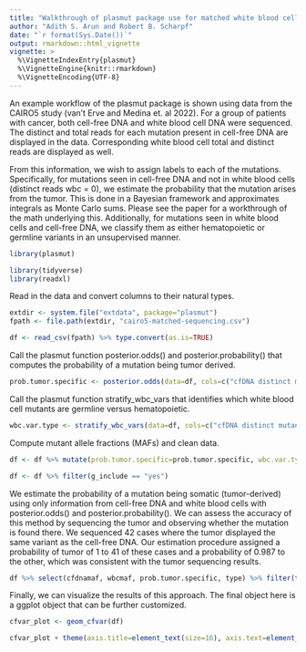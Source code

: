 ```yaml
---
title: "Walkthrough of plasmut package use for matched white blood cell and cell-free DNA mutants sequenced"
author: "Adith S. Arun and Robert B. Scharpf"
date: "`r format(Sys.Date())`"
output: rmarkdown::html_vignette
vignette: >
  %\VignetteIndexEntry{plasmut}
  %\VignetteEngine{knitr::rmarkdown}
  %\VignetteEncoding{UTF-8}
---
```

An example workflow of the plasmut package is shown using data from the CAIRO5 study (van't Erve and Medina et. al 2022). For a group of patients with cancer, both cell-free DNA and white blood cell DNA were sequenced. The distinct and total reads for each mutation present in cell-free DNA are displayed in the data. Corresponding white blood cell total and distinct reads are displayed as well. 

From this information, we wish to assign labels to each of the mutations. Specifically, for mutations seen in cell-free DNA and not in white blood cells (distinct reads wbc = 0), we estimate the probability that the mutation arises from the tumor. This is done in a Bayesian framework and approximates integrals as Monte Carlo sums. Please see the paper for a workthrough of the math underlying this. Additionally, for mutations seen in white blood cells and cell-free DNA, we classify them as either hematopoietic or germline variants in an unsupervised manner.

```r
library(plasmut)

library(tidyverse)
library(readxl)
```

Read in the data and convert columns to their natural types. 
```r
extdir <- system.file("extdata", package="plasmut")
fpath <- file.path(extdir, "cairo5-matched-sequencing.csv")

df <- read_csv(fpath) %>% type.convert(as.is=TRUE)
```

Call the plasmut function posterior.odds() and posterior.probability() that computes the probability of a mutation being tumor derived. 
```r
prob.tumor.specific <- posterior.odds(data=df, cols=c("cfDNA distinct mutant reads","cfDNA distinct reads","wbc distinct mutant reads","wbc distinct reads")) %>% posterior.probability()
```

Call the plasmut function stratify_wbc_vars that identifies which white blood cell mutants are germline versus hematopoietic. 
```r
wbc.var.type <- stratify_wbc_vars(data=df, cols=c("cfDNA distinct mutant reads","cfDNA distinct reads","wbc distinct mutant reads","wbc distinct reads"))
```

Compute mutant allele fractions (MAFs) and clean data.
```r
df <- df %>% mutate(prob.tumor.specific=prob.tumor.specific, wbc.var.type=wbc.var.type) %>% mutate(wbcmaf=`wbc distinct mutant reads`/`wbc distinct reads`, cfdnamaf=`cfDNA distinct mutant reads`/`cfDNA distinct reads`) %>% mutate(cfdnamaf=ifelse(is.nan(cfdnamaf), 0, cfdnamaf))

df <- df %>% filter(g_include == "yes")
```

We estimate the probability of a mutation being somatic (tumor-derived) using only information from cell-free DNA and white blood cells with posterior.odds() and posterior.probability(). We can assess the accuracy of this method by sequencing the tumor and observing whether the mutation is found there. We sequenced 42 cases where the tumor displayed the same variant as the cell-free DNA. Our estimation procedure assigned a probability of tumor of 1 to 41 of these cases and a probability of 0.987 to the other, which was consistent with the tumor sequencing results. 

```r
df %>% select(cfdnamaf, wbcmaf, prob.tumor.specific, type) %>% filter(type=="Tumor-confirmed") %>% mutate(prob.tumor.specific = round(prob.tumor.specific, 3)) %>% group_by(prob.tumor.specific) %>% summarize(category=unique(type), n=n())
```

Finally, we can visualize the results of this approach. The final object here is a ggplot object that can be further customized. 
```r
cfvar_plot <- geom_cfvar(df)

cfvar_plot + theme(axis.title=element_text(size=16), axis.text=element_text(size=13), legend.text=element_text(size=12), legend.title=element_text(size=14))
```




